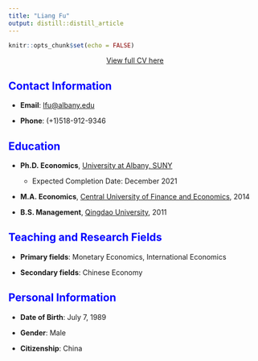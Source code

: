 ```yaml
---
title: "Liang Fu"
output: distill::distill_article
---
```


```r
knitr::opts_chunk$set(echo = FALSE)
```
<p align="center">
[View full CV here](CV_Liang_Fu_202108.pdf){target="_blank"}
</p>

## <span style="color: blue;">Contact Information</span>

-   **Email**: [lfu\@albany.edu](mailto:lfu@albany.edu){.email}

-   **Phone**: (+1)518-912-9346



## <span style="color: blue;">Education</span>

-   **Ph.D. Economics**, [University at Albany, SUNY](https://www.albany.edu/){target="_blank"}

    -   Expected Completion Date: December 2021

-   **M.A. Economics**, [Central University of Finance and Economics](http://en.cufe.edu.cn/){target="_blank"}, 2014

-   **B.S. Management**, [Qingdao University](https://english.qdu.edu.cn/){target="_blank"}, 2011



## <span style="color: blue;">Teaching and Research Fields</span>

-   **Primary fields**: Monetary Economics, International Economics

-   **Secondary fields**: Chinese Economy



## <span style="color: blue;">Personal Information</span>

-   **Date of Birth**: July 7, 1989

-   **Gender**: Male

-   **Citizenship**: China





